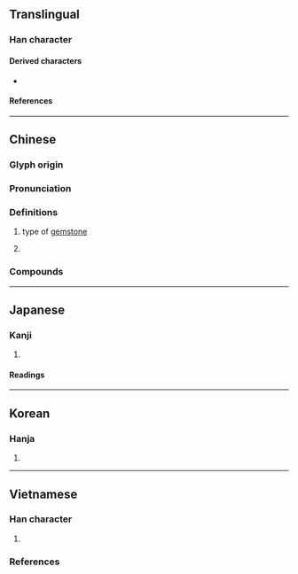 {{character info}}
==Translingual==

===Han character===
{{Han char|rn=96|rad=玉|as=04|sn=8|four=18140|canj=MGOK,XMGOK|ids=⿰𤣩攵}}

====Derived characters====
* {{l|mul|[[𡝺]], [[𭗓]], [[𡻶]]}}

====References====
{{Han ref|kx=0728.170|dkj=20874|dj=1140.160|hdz=21104.080|uh=73AB}}

----

==Chinese==
{{zh-forms|alt=玟,㺳,𭸷,珻}}

===Glyph origin===
{{Han etym}}
{{Han compound|玉|文|alt1=𤣩|t1=jade|c1=s|c2=p|ls=psc}}

===Pronunciation===
{{zh-pron
|m=méi
|c=mui4
|h=pfs=mòi
|j=mei1
|md=muòi
|mn=xm,qz,tw:mûi/zz:bôe/twv:môe
|mn-t=bhuê5/bhung5
|mn-t_note=bhung5 - vernacular (俗)
|w=3me
|mc=y
|oc=y
|cat=n
}}

===Definitions===
{{zh-hanzi}}

# type of [[gemstone]]
#: {{zh-x|歷 玫階 而 升隩，訪 金壺 之 盈闕。|ref=南朝·宋·鮑照《觀漏賦》}}
# {{zh-used|玫瑰|[[rose]]}}

===Compounds===
{{zh-der|玫瑰|白玫瑰|紅玫瑰|玫瑰餅|玫瑰花|玫瑰露酒|玫瑰露|玫瑰色|玫瑰樹|玫瑰罋|玫瑰紫|玫瑰柱|玫瑰糠疹|玫瑰紅|迷你玫瑰|玫瑰戰爭|玫瑰油|玫瑰精|風玫瑰圖|玫瑰灣}}

----

==Japanese==

===Kanji===
{{ja-kanji|grade=|rs=玉04}}

# {{rfdef|ja|sort=玉04}}

====Readings====
{{ja-readings
|goon=まい
|kanon=ばい
|kun=
}}

----

==Korean==

===Hanja===
{{ko-hanja/new|매}}

# {{rfdef|ko|sort=玉04}}

----

==Vietnamese==

===Han character===
{{vi-readings|rs=玉04
|hanviet=mai-gdhn;bonet, mân-gdhn, môi-genibrel
|phienthiet= , ,莫桮 mạc bôi
|nom=môi-bonet
}}

# {{rfdef|vi|sort=玉04}}

===References===
<references/>